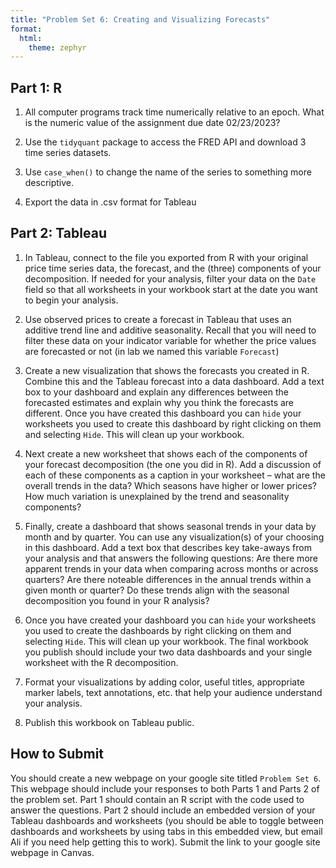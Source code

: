```yaml
---
title: "Problem Set 6: Creating and Visualizing Forecasts"
format: 
  html:
    theme: zephyr
---
```


## Part 1: R

1. All computer programs track time numerically relative to an epoch.  What is the numeric value of the assignment due date 02/23/2023?

2. Use the `tidyquant` package to access the FRED API and download 3 time series datasets.  

3. Use `case_when()` to change the name of the series to something more descriptive.

4. Export the data in .csv format for Tableau


## Part 2: Tableau

1.  In Tableau, connect to the file you exported from R with your original price time series data, the forecast, and the (three) components of your decomposition. If needed for your analysis, filter your data on the `Date` field so that all worksheets in your workbook start at the date you want to begin your analysis. 

2. Use observed prices to create a forecast in Tableau that uses an additive trend line and additive seasonality. Recall that you will need to filter these data on your indicator variable for whether the price values are forecasted or not (in lab we named this variable `Forecast`)

3.  Create a new visualization that shows the forecasts you created in R. Combine this and the Tableau forecast into a data dashboard. Add a text box to your dashboard and explain any differences between the forecasted estimates and explain why you think the forecasts are different. Once you have created this dashboard you can `hide` your worksheets you used to create this dashboard by right clicking on them and selecting `Hide`. This will clean up your workbook.

4. Next create a new worksheet that shows each of the components of your forecast decomposition (the one you did in R). Add a discussion of each of these components as a caption in your worksheet -- what are the overall trends in the data? Which seasons have higher or lower prices? How much variation is unexplained by the trend and seasonality components?

5.  Finally, create a dashboard that shows seasonal trends in your data by month and by quarter. You can use any visualization(s) of your choosing in this dashboard. Add a text box that describes key take-aways from your analysis and that answers the following questions: Are there more apparent trends in your data when comparing across months or across quarters? Are there noteable differences in the annual trends within a given month or quarter? Do these trends align with the seasonal decomposition you found in your R analysis?

6.  Once you have created your dashboard you can `hide` your worksheets you used to create the dashboards by right clicking on them and selecting `Hide`. This will clean up your workbook. The final workbook you publish should include your two data dashboards and your single worksheet with the R decomposition.

7. Format your visualizations by adding color, useful titles, appropriate marker labels, text annotations, etc. that help your audience understand your analysis.

8. Publish this workbook on Tableau public.


## How to Submit

You should create a new webpage on your google site titled `Problem Set 6`. This webpage should include your responses to both Parts 1 and Parts 2 of the problem set. Part 1 should contain an R script with the code used to answer the questions. Part 2 should include an embedded version of your Tableau dashboards and worksheets (you should be able to toggle between dashboards and worksheets by using tabs in this embedded view, but email Ali if you need help getting this to work). Submit the link to your google site webpage in Canvas.